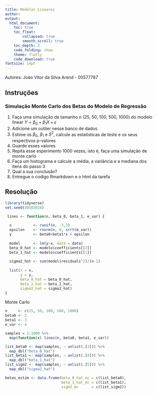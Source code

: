```yaml
---
title: Modelos Lineares
author:
output:
  html_document:
    toc: true
    toc_float:
        collapsed: true
        smooth_scroll: true
    toc_depth: 3        
    code_folding: show
    theme: flatly
    code_download: true
fontsize: 14pt
---
```


Autores: João Vitor da Silva Arend - 00577787

## Instruções
### Simulação Monte Carlo dos Betas do Modelo de Regressão

1. Faça uma simulação de tamanho n (25, 50, 100, 500, 1000) do modelo linear $Y= \beta_0 + \beta_1X + \epsilon$
2. Adicione um outlier nesse banco de dados
3. Estime os $\beta_0$, $\beta_1$ e $S^2$, calcule as estatísticas de teste e os seus respectivos p-valores
4. Guarde esses valores
5. Repita esse esperimento 1000 vezes, isto é, faça uma simulação de monte carlo
6. Faça um histograma e calcule a média, a variância e a mediana dos itens do passo 3
7. Qual a sua conclusão?
8. Entregue o codigo Rmarkdown e o html da tarefa

## Resolução

```r

library(tidyverse)
set.seed(30102024)
```

```r

 lines <- function(n, beta_0, beta_1, e_var) {
  
  x          <- runif(n, -3,3)
  epsilon    <- rnorm(n, 0, srrt(e_var))
  y          <- beta0+beta1*x + epsilon
  
  model      <- lm(y~x, data = data)
  beta_0_hat <- modelo$coefficients[[2]]
  beta_1_hat <- modelo$coefficients[[1]]
  
  sigma2_hat <- sum(model$residuals^2)/(n-1)
  
  list(x = x, 
       y = y, 
       beta_0_hat = beta_0_hat, 
       beta_1_hat = beta_1_hat, 
       sigma2_hat = sigma2_hat)
}

```

Monte Carlo

```r

n     <- c(25, 50, 100, 500, 1000)
beta0 <- 2
beta1 <- 3
e_var <- 4 

samples = 1:1000 %>%
  map(function(x) lines(n, beta0, beta1, e_var))

list_beta0 <- map(samples, ~ unlist(.[3])) %>%
  map_dbl("beta_0_hat")
list_beta1 <- map(samples, ~ unlist(.[4])) %>%  
  map_dbl("beta_1_hat")
list_sigm2 <- map(samples, ~ unlist(.[5])) %>%  
  map_dbl("sigma2_hat")

betas_estim <- data.frame(beta_0_hat_mc = c(list_beta0), 
                          beta_1_hat_mc = c(list_beta1), 
                          sigm2_mc      = c(list_sigm2))


```



